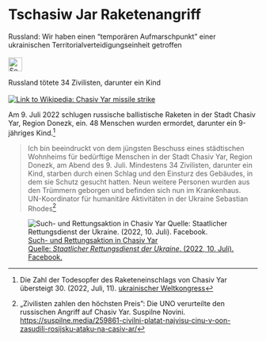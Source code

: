 # Tschasiw Jar Raketenangriff {#sec-denial-chasivyar}

::: {.callout-caution title=„Mythos“}
Russland: Wir haben einen "temporären Aufmarschpunkt" einer ukrainischen Territorialverteidigungseinheit getroffen
[<br></br>![Search for topic in EUvsDisinfo](../all_common_img/EUvsDisinfo_400x240.jpg){height=2em}](https://euvsdisinfo.eu/disinformation-cases/?text=Bucha&sort=relevance)
:::

::: {.callout-tip title=„Wahrheit“}
Russland tötete 34 Zivilisten, darunter ein Kind
[<br></br>![Link to Wikipedia: Chasiv Yar missile strike](../all_common_img/Wikipedia.png){width=„66%“}](https://en.wikipedia.org/wiki/July_2022_Chasiv_Yar_missile_strike)
:::

Am 9. Juli 2022 schlugen russische ballistische Raketen in der Stadt Chasiv Yar, Region Donezk, ein. 48 Menschen wurden ermordet, darunter ein 9-jähriges Kind.[^denial-chasivyar-1]

> Ich bin beeindruckt von dem jüngsten Beschuss eines städtischen Wohnheims für bedürftige Menschen in der Stadt Chasiv Yar, Region Donezk, am Abend des 9. Juli. Mindestens 34 Zivilisten, darunter ein Kind, starben durch einen Schlag und den Einsturz des Gebäudes, in dem sie Schutz gesucht hatten. Neun weitere Personen wurden aus den Trümmern geborgen und befinden sich nun im Krankenhaus.  
> UN-Koordinator für humanitäre Aktivitäten in der Ukraine Sebastian Rhodes[^denial-chasivyar-2]

![[Such- und Rettungsaktion in Chasiv Yar  
Quelle: *Staatlicher Rettungsdienst der Ukraine*. (2022, 10. Juli). Facebook.](https://www.facebook.com/photo/?fbid=413190087515553&set=pcb.413190704182158)](chasivyar.jpg)

[^denial-chasivyar-1]:  Die Zahl der Todesopfer des Raketeneinschlags von Chasiv Yar übersteigt 30. (2022, Juli, 11). [ukrainischer Weltkongress](https://www.ukrainianworldcongress.org/the-death-toll-of-the-chasiv-yar-rocket-strike-exceeds-30/)

[^denial-chasivyar-2]:  „Zivilisten zahlen den höchsten Preis": Die UNO verurteilte den russischen Angriff auf Chasiv Yar. Suspilne Novini.  [https://suspilne.media/259861-civilni-platat-najvisu-cinu-v-oon-zasudili-rosijsku-ataku-na-casiv-ar/](https://suspilne.media/259861-civilni-platat-najvisu-cinu-v-oon-zasudili-rosijsku-ataku-na-casiv-ar/)
